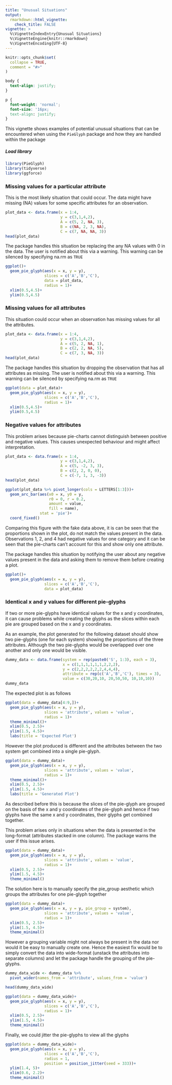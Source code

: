 ```yaml
---
title: "Unusual Situations"
output: 
  rmarkdown::html_vignette:
    check_title: FALSE
vignette: >
  %\VignetteIndexEntry{Unusual Situations}
  %\VignetteEngine{knitr::rmarkdown}
  %\VignetteEncoding{UTF-8}
---
```


```r
knitr::opts_chunk$set(
  collapse = TRUE,
  comment = "#>"
)
```


```css
body {
  text-align: justify;
}

p {
  font-weight: 'normal';
  font-size: '16px;
  text-align: justify;
}
```

<p>This vignette shows examples of potential unusual situations that can be encountered when using the `PieGlyph` package and how they are handled within the package</p>

##### Load library
```r
library(PieGlyph)
library(tidyverse)
library(ggforce)
```


### Missing values for a particular attribute
<p>This is the most likely situation that could occur. The data might have missing (NA) values  for some specific attributes for an observation.</p>
```r
plot_data <- data.frame(x = 1:4, 
                        y = c(3,1,4,2),
                        A = c(5, 2, NA, 3),
                        B = c(NA, 2, 3, NA),
                        C = c(7, NA, NA, 3))
head(plot_data)
```

<p>The package handles this situation be replacing the any NA values with 0 in the data. The user is notified about this via a warning. This warning can be silenced by specifying na.rm as `TRUE`</p>
```r
ggplot()+
  geom_pie_glyph(aes(x = x, y = y),
                 slices = c('A','B','C'),
                 data = plot_data,
                 radius = 1)+
  xlim(0.5,4.5)+
  ylim(0.5,4.5)

```


### Missing values for all attributes
<p>This situation could occur when an observation has missing values for all the attributes. </p>
```r
plot_data <- data.frame(x = 1:4, 
                        y = c(3,1,4,2),
                        A = c(5, 2, NA, 1),
                        B = c(2, 2, NA, 5),
                        C = c(7, 3, NA, 3))
head(plot_data)
```

<p>The package handles this situation by dropping the observation that has all attributes as missing. The user is notified about this via a warning. This warning can be silenced by specifying na.rm as `TRUE`</p>
```r
ggplot(data = plot_data)+
  geom_pie_glyph(aes(x = x, y = y),
                 slices = c('A','B','C'),
                 radius = 1)+
  xlim(0.5,4.5)+
  ylim(0.5,4.5)
```


### Negative values for attributes
<p>This problem arises because pie-charts cannot distinguish between positive and negative values. This causes unexpected behaviour and might affect interpretation.</p>
```r
plot_data <- data.frame(x = 1:4, 
                        y = c(3,1,4,2),
                        A = c(5, -2, 3, 3),
                        B = c(2, 2, 0, 0),
                        C = c(-7, 1, 3, -3))
head(plot_data)
```

```r
ggplot(plot_data %>% pivot_longer(cols = LETTERS[1:3]))+
  geom_arc_bar(aes(x0 = x, y0 = y,
                   r0 = 0, r = 0.2, 
                   amount = value,
                   fill = name), 
               stat = 'pie')+
  coord_fixed()
```
<p>Comparing this figure with the fake data above, it is can be seen that the proportions shown in the plot, do not match the values present in the data. Observations 1, 2, and 4 had negative values for one category and it can be seen that the pie-charts can't account for this and show only one attribute.</p>


<p>The package handles this situation by notifying the user about any negative values present in the data and asking them to remove them before creating a plot.</p>
```r
ggplot()+
  geom_pie_glyph(aes(x = x, y = y),
                 slices = c('A','B','C'),
                 data = plot_data)
```


### Identical x and y values for different pie-glyphs

<p> If two or more pie-glyphs have identical values for the x and y coordinates, it can cause problems while creating the glyphs as the slices within each pie are grouped based on the x and y coordinates.</p>

<p>As an example, the plot generated for the following dataset should show two pie-glyphs (one for each system) showing the proportions of the three attributes. Although the two pie-glyphs would be overlapped over one another and only one would be visible.</p>
```r
dummy_data <- data.frame(system = rep(paste0('S', 1:3), each = 3),
                         x = c(1,1,1,1,1,1,2,2,2),
                         y = c(2,2,2,2,2,2,4,4,4),
                         attribute = rep(c('A','B','C'), times = 3),
                         value = c(30,20,10, 20,50,50, 10,10,10))
dummy_data
```

<p>The expected plot is as follows</p>
```r
ggplot(data = dummy_data[4:9,])+
  geom_pie_glyph(aes(x = x, y = y),
                 slices = 'attribute', values = 'value',
                 radius = 1)+
  theme_minimal()+
  xlim(0.5, 2.5)+
  ylim(1.5, 4.5)+
  labs(title = 'Expected Plot')

```

<p>However the plot produced is different and the attributes between the two system get combined into a single pie-glyph.</p>
```r
ggplot(data = dummy_data)+
  geom_pie_glyph(aes(x = x, y = y),
                 slices = 'attribute', values = 'value',
                 radius = 1)+
  theme_minimal()+
  xlim(0.5, 2.5)+
  ylim(1.5, 4.5)+
  labs(title = 'Generated Plot')
```

<p>As described before this is because the slices of the pie-glyph are grouped on the basis of the x and y coordinates of the pie-glyph and hence if two glyphs have the same x and y coordinates, their glyphs get combined together.</p>

<p>This problem arises only in situations when the data is presented in the long-format (attributes stacked in one column). The package warns the user if this issue arises.</p>
```r
ggplot(data = dummy_data)+
  geom_pie_glyph(aes(x = x, y = y),
                 slices = 'attribute', values = 'value',
                 radius = 1)+
  xlim(0.5, 2.5)+
  ylim(1.5, 4.5)+
  theme_minimal()
```

<p>The solution here is to manually specify the pie_group aesthetic which groups the attributes for one pie-glyph together</p>
```r
ggplot(data = dummy_data)+
  geom_pie_glyph(aes(x = x, y = y, pie_group = system),
                 slices = 'attribute', values = 'value',
                 radius = 1)+
  xlim(0.5, 2.5)+
  ylim(1.5, 4.5)+
  theme_minimal()
```

<p>However a grouping variable might not always be present in the data nor would it be easy to manually create one. Hence the easiest fix would be to simply convert the data into wide-format (unstack the attributes into separate columns) and let the package handle the grouping of the pie-glyphs.</p>

```r
dummy_data_wide <- dummy_data %>% 
  pivot_wider(names_from = 'attribute', values_from = 'value')

head(dummy_data_wide)

ggplot(data = dummy_data_wide)+
  geom_pie_glyph(aes(x = x, y = y),
                 slices = c('A','B','C'),
                 radius = 1)+
  xlim(0.5, 2.5)+
  ylim(1.5, 4.5)+
  theme_minimal()
```

<p>Finally, we could jitter the pie-glyphs to view all the glyphs</p>

```r
ggplot(data = dummy_data_wide)+
  geom_pie_glyph(aes(x = x, y = y),
                 slices = c('A','B','C'),
                 radius = 1, 
                 position = position_jitter(seed = 333))+
  ylim(1.4, 5)+
  xlim(0.6, 2.2)+
  theme_minimal()
```

